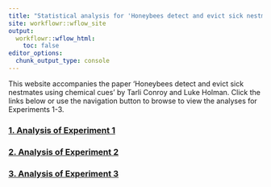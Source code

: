```yaml
---
title: "Statistical analysis for 'Honeybees detect and evict sick nestmates using chemical cues'"
site: workflowr::wflow_site
output:
  workflowr::wflow_html:
    toc: false
editor_options:
  chunk_output_type: console 
---
```


This website accompanies the paper 'Honeybees detect and evict sick nestmates using chemical cues' by Tarli Conroy and Luke Holman. Click the links below or use the navigation button to browse to view the analyses for Experiments 1-3. 


### [1. Analysis of Experiment 1](experiment1.html)

### [2. Analysis of Experiment 2](experiment2.html)

### [3. Analysis of Experiment 3](experiment3.html)
